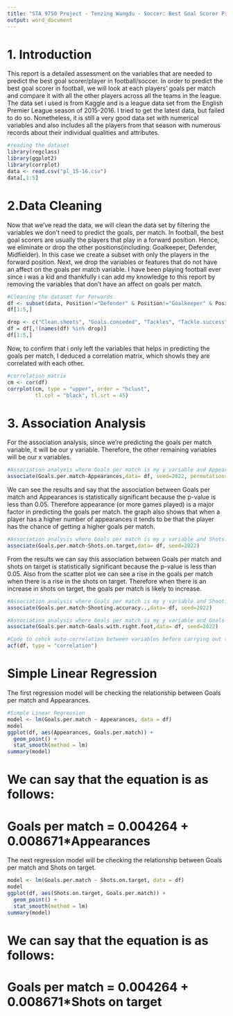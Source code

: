 ```yaml
---
title: "STA 9750 Project - Tenzing Wangdu - Soccer: Best Goal Scorer Prediction"
output: word_document
---
```



# 1. Introduction

This report is a detailed assessment on the variables that are needed to predict the best goal scorer/player in football/soccer. In order to predict the best goal scorer in football, we will look at each players' goals per match and compare it with all the other players across all the teams in the league. 
The data set i used is from Kaggle and is a league data set from the English Premier League season of 2015-2016. I tried to get the latest data, but failed to do so. Nonetheless, it is still a very good data set with numerical variables and also includes all the players from that season with numerous records about their individual qualities and attributes. 

```r
#reading the dataset
library(regclass)
library(ggplot2)
library(corrplot)
data <- read.csv("pl_15-16.csv")
data[,1:5]
```



# 2.Data Cleaning
Now that we've read the data, we will clean the data set by filtering the variables we don't need to predict the goals, per match. 
In football, the best goal scorers are usually the players that play in a forward position. Hence, we eliminate or drop the other positions(including: Goalkeeper, Defender, Midfielder). In this case we create a subset with only the players in the forward position. 
Next, we drop the variables or features that do not have an affect on the goals per match variable. I have been playing football ever since i was a kid and thankfully i can add my knowledge to this report by removing the variables that don't have an affect on goals per match. 

```r
#Cleaning the dataset for Forwards
df <- subset(data, Position!="Defender" & Position!="Goalkeeper" & Position!="Midfielder")
df[1:5,]
```
```r
drop <- c("Clean.sheets", "Goals.conceded", "Tackles", "Tackle.success", "Last.man.tackles", "Blocked.shots", "Interceptions", "Clearances", "Headed.Clearance", "Clearances.off line", "Successful.50.50s", "Errors.leading.to.goal", "Tackle.success.%", "Clearances.off.line", "Recoveries", "Own.goals", "Duels.won", "Duels.lost", "Aerial.battles.lost", "Passes", "Crosses", "Accurate.long.balls", "Through.balls", "Yellow.cards", "Red.cards", "Fouls", "Freekicks.scored", "Position", "Passes.per.match", "Headed.goals", "Penalties.scored", "Big.chances.created", "Assists", "Aerial.battles.won", "Big.chances.missed", "Offsides", "Goals", "Name")
df = df[,!(names(df) %in% drop)]
df[1:5,]
```


Now, to confirm that i only left the variables that helps in predicting the goals per match, I deduced a correlation matrix, which showls they are correlated with each other.
```r
#correlation matrix
cm <- cor(df)
corrplot(cm, type = "upper", order = "hclust", 
         tl.col = "black", tl.srt = 45)
```
# 3. Association Analysis
For the association analysis, since we're predicting the goals per match variable, it will be our y variable. Therefore, the other remaining variables will be our x variables. 
```r
#Association analysis where Goals per match is my y variable and Appearances is my x variable
associate(Goals.per.match~Appearances,data= df, seed=2022, permutations = 200)
```
We can see the results and say that the association between Goals per match and Appearances is statistically significant because the p-value is less than 0.05. Therefore appearance (or more games played) is a major factor in predicting the goals per match. the graph also shows that when a player has a higher number of appearances it tends to be that the player has the chance of getting a higher goals per match. 
```r
#Association analysis where Goals per match is my y variable and Shots.on.target is my x variable
associate(Goals.per.match~Shots.on.target,data= df, seed=2022)
```
From the results we can say this association between Goals per match and shots on target is statistically significant because the p-value is less than 0.05. Also from the scatter plot we can see a rise in the goals per match when there is a rise in the shots on target. Therefore when there is an increase in shots on target, the goals per match is likely to increase. 

```r
#Association analysis where Goals per match is my y variable and Shooting accuracy is my x variable
associate(Goals.per.match~Shooting.accuracy..,data= df, seed=2022)
```
```r
#Association analysis where Goals per match is my y variable and Goals with right foot is my x variable
associate(Goals.per.match~Goals.with.right.foot,data= df, seed=2022)
```
```r
#Code to cehck auto-correlation between variables before carrying out the simple linear regression model
acf(df, type = "correlation")
```
# Simple Linear Regression
The first regression model will be checking the relationship between Goals per match and Appearances.
```r
#Simple Linear Regression
model <- lm(Goals.per.match ~ Appearances, data = df)
model
ggplot(df, aes(Appearances, Goals.per.match)) +
  geom_point() +
  stat_smooth(method = lm)
summary(model)
```

# We can say that the equation is as follows: 
# Goals per match = 0.004264 + 0.008671*Appearances

The next regression model will be checking the relationship between Goals per match and Shots on target.
```r
model <- lm(Goals.per.match ~ Shots.on.target, data = df)
model
ggplot(df, aes(Shots.on.target, Goals.per.match)) +
  geom_point() +
  stat_smooth(method = lm)
summary(model)
```

# We can say that the equation is as follows: 
# Goals per match = 0.004264 + 0.008671*Shots on target